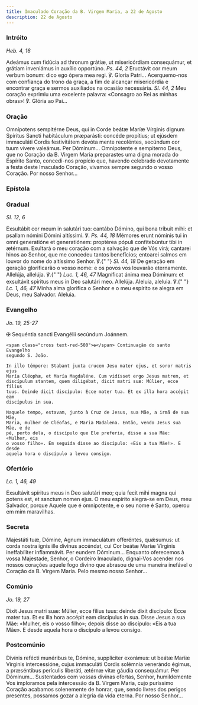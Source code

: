 ```yaml
---
title: Imaculado Coração da B. Virgem Maria, a 22 de Agosto
description: 22 de Agosto
---
```


### Intróito

<em>Heb. 4, 16</em>

<div class="side-by-side not-content">
  <span>
    Adeámus cum fidúcia ad thronum grátiæ, ut misericórdiam consequámur, et
    grátiam inveniámus in auxílio opportúno. <em>Ps. 44, 2</em> Eructávit cor
    meum verbum bonum: dico ego ópera mea regi. ℣. Gloria Patri... Acerquemo-nos
    com confiança do trono da graça, a fim de alcançar misericórdia e encontrar
    graça e sermos auxiliados na ocasião necessária.
    <em>Sl. 44, 2</em> Meu coração exprimiu uma excelente palavra: «Consagro ao Rei
    as minhas obras»! ℣. Glória ao Pai...
  </span>
</div>

### Oração

<div class="side-by-side not-content">
  <span>
    Omnípotens sempitérne Deus, qui in Corde beátæ Maríæ Vírginis dignum
    Spíritus Sancti habitáculum præparásti: concéde propítius; ut ejúsdem
    immaculáti Cordis festivitátem devóta mente recoléntes, secúndum cor tuum
    vívere valeámus. Per Dóminum... Omnipotente e sempiterno Deus, que no
    Coração da B. Virgem Maria preparastes uma digna morada do Espírito Santo,
    concedi-nos propício que, havendo celebrado devotamente a festa deste
    Imaculado Coração, vivamos sempre segundo o vosso Coração. Por nosso
    Senhor...
  </span>
</div>

### Epístola


<LinkCard
  href="/missal/santos/07-16-1#epístola"
  title="B. Virgem Maria do Monte Carmelo"
/>

### Gradual

<em>Sl. 12, 6</em>

<div class="side-by-side not-content">
  <span>
    Exsultábit cor meum in salutári tuo: cantábo Dómino, qui bona tríbuit mihi:
    et psallam nómini Dómini altíssimi. ℣. <em>Ps. 44, 18</em> Mémores erunt
    nóminis tui in omni generatióne et generatiónem: proptérea pópuli
    confitebúntur tibi in ætérnum. Exultará o meu coração com a salvação que de
    Vós virá; cantarei hinos ao Senhor, que me concedeu tantos benefícios;
    entoarei salmos em louvor do nome do altíssimo Senhor. ℣.{" "}
    <em>Sl. 44, 18</em> De geração em geração glorificarão o vosso nome: e os
    povos vos louvarão eternamente. Allelúja, allelúja. ℣.{" "}
    <em>Luc. 1, 46, 47</em> Magníficat ánima mea Dóminum: et exsultávit spíritus
    meus in Deo salutári meo. Allelúja. Aleluia, aleluia. ℣.{" "}
    <em>Lc. 1, 46, 47</em> Minha alma glorifica o Senhor e o meu espírito se
    alegra em Deus, meu Salvador. Aleluia.
  </span>
</div>

### Evangelho

<em>Jo. 19, 25-27</em>

<div class="side-by-side not-content">
    <span class="cross text-red-500">✠</span> Sequéntia sancti Evangélii
    secúndum Joánnem.
 
    <span class="cross text-red-500">✠</span> Continuação do santo Evangelho
    segundo S. João.
 
    In illo témpore: Stabant juxta crucem Jesu mater ejus, et soror matris ejus
    María Cléophæ, et María Magdaléne. Cum vidísset ergo Jesus matrem, et
    discípulum stantem, quem diligébat, dicit matri suæ: Múlier, ecce fílius
    tuus. Deinde dicit discípulo: Ecce mater tua. Et ex illa hora accépit eam
    discípulus in sua.
 
    Naquele tempo, estavam, junto à Cruz de Jesus, sua Mãe, a irmã de sua Mãe,
    Maria, mulher de Cléofas, e Maria Madalena. Então, vendo Jesus sua Mãe, e de
    pé, perto dela, o discípulo que Ele preferia, disse a sua Mãe: «Mulher, eis
    o vosso filho». Em seguida disse ao discípulo: «Eis a tua Mãe!». E desde
    aquela hora o discípulo a levou consigo.
  </span>
</div>

### Ofertório

<em>Lc. 1, 46, 49</em>

<div class="side-by-side not-content">
  <span>
    Exsultávit spíritus meus in Deo salutári meo; quia fecit mihi magna qui
    potens est, et sanctum nomen ejus. O meu espírito alegra-se em Deus, meu
    Salvador, porque Aquele que é omnipotente, e o seu nome é Santo, operou em
    mim maravilhas.
  </span>
</div>

### Secreta

<div class="side-by-side not-content">
  <span>
    Majestáti tuæ, Dómine, Agnum immaculátum offeréntes, quǽsumus: ut corda
    nostra ignis ille divínus accéndat, cui Cor beátæ Maríæ Vírginis
    ineffabíliter inflammávit. Per eundem Dóminum... Enquanto oferecemos à vossa
    Majestade, Senhor, o Cordeiro Imaculado, dignai-Vos acender nos nossos
    corações aquele fogo divino que abrasou de uma maneira inefável o Coração da
    B. Virgem Maria. Pelo mesmo nosso Senhor...
  </span>
</div>

### Comúnio

<em>Jo. 19, 27</em>

<div class="side-by-side not-content">
  <span>
    Dixit Jesus matri suæ: Múlier, ecce fílius tuus: deinde dixit discípulo:
    Ecce mater tua. Et ex illa hora accépit eam discípulus in sua. Disse Jesus a
    sua Mãe: «Mulher, eis o vosso filho»; depois disse ao discípulo: «Eis a tua
    Mãe». E desde aquela hora o discípulo a levou consigo.
  </span>
</div>

### Postcomúnio

<div class="side-by-side not-content">
  <span>
    Divínis refécti munéribus te, Dómine, supplíciter exorámus: ut beátæ Maríæ
    Vírginis intercessióne, cujus immaculáti Cordis solémnia venerándo égimus, a
    præséntibus perículis liberáti, ætérnæ vitæ gáudia consequámur. Per
    Dóminum... Sustentados com vossas divinas ofertas, Senhor, humildemente Vos
    imploramos pela intercessão da B. Virgem Maria, cujo puríssimo Coração
    acabamos solenemente de honrar, que, sendo livres dos perigos presentes,
    possamos gozar a alegria da vida eterna. Por nosso Senhor...
  </span>
</div>
